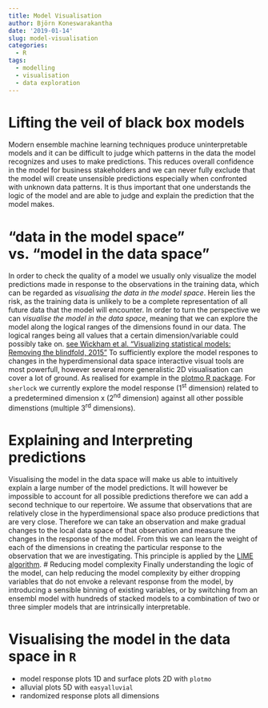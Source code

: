 ```yaml
---
title: Model Visualisation
author: Björn Koneswarakantha
date: '2019-01-14'
slug: model-visualisation
categories:
  - R
tags:
  - modelling
  - visualisation
  - data exploration
---
```



# Lifting the veil of black box models
Modern ensemble machine learning techniques produce uninterpretable models and it can be difficult to judge which patterns in the data the model recognizes and uses to make predictions. This reduces overall confidence in the model for business stakeholders and we can never fully exclude that the model will create unsensible predictions especially when confronted with unknown data patterns. It is thus important that one understands the logic of the model and are able to judge and explain the prediction that the model makes.
 
# "data in the model space" vs. "model in the data space"
In order to check the quality of a model we usually only visualize the model predictions made in response to the observations in the training data, which can be regarded as *visualising the data in the model space*. Herein lies the risk, as the training data is unlikely to be a complete representation of all future data that the model will encounter. In order to turn the perspective we can *visualise the model in the data space*, meaning that we can explore the model along the logical ranges of the dimensions found in our data. The logical ranges being all values that a certain dimension/variable could possibly take on. [see Wickham et al. "Visualizing statistical models: Removing the blindfold, 2015"](http://vita.had.co.nz/papers/model-vis.html)
To sufficiently explore the model respones to changes in the hyperdimensional data space interactive visual tools are most powerfull, however several more generalistic 2D visualisation can cover a lot of ground. As realised for example in the [plotmo R package](http://www.milbo.org/doc/plotmo-notes.pdf). For `sherlock` we currently explore the model response (1<sup>st</sup> dimension) related to a predetermined dimension x (2<sup>nd</sup> dimension) against all other possible dimenstions (multiple 3<sup>rd</sup> dimensions).

# Explaining and Interpreting predictions
Visualising the model in the data space will make us able to intuitively explain a large number of the model predictions. It will however be impossible to account for all possible predictions therefore we can add a second technique to our repertoire. We assume that observations that are relatively close in the hyperdimensional space also produce predictions that are very close. Therefore we can take an observation and make gradual changes to the local data space of that observation and measure the changes in the response of the model. From this we can learn the weight of each of the dimensions in creating the particular response to the observation that we are investigating. This principle is applied by the [LIME algorithm](https://www.data-imaginist.com/2017/announcing-lime/).
# Reducing model complexity
Finally understanding the logic of the model, can help reducing the model complexity by either dropping variables that do not envoke a relevant response from the model, by introducing a sensible binning of existing variables, or by switching from an ensembl model with hundreds of stacked models to a combination of two or three simpler models that are intrinsically interpretable.

# Visualising the model in the data space in `R`
- model response plots 1D and surface plots 2D with `plotmo`
- alluvial plots 5D with `easyalluvial`
- randomized response plots all dimensions
